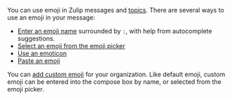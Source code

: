 You can use emoji in Zulip messages and [topics](/help/introduction-to-topics).
There are several ways to use an emoji in your message:

* [Enter an emoji name](/help/emoji-and-emoticons#use-an-emoji-in-your-message)
  surrounded by `:`, with help from autocomplete suggestions.
* [Select an emoji from the emoji
  picker](/help/emoji-and-emoticons#use-an-emoji-in-your-message)
* [Use an emoticon](/help/emoji-and-emoticons#use-an-emoticon)
* [Paste an emoji](/help/emoji-and-emoticons#use-an-emoji-in-your-message)

You can [add custom emoji](/help/custom-emoji) for your organization. Like
default emoji, custom emoji can be entered into the compose box by name, or
selected from the emoji picker.
